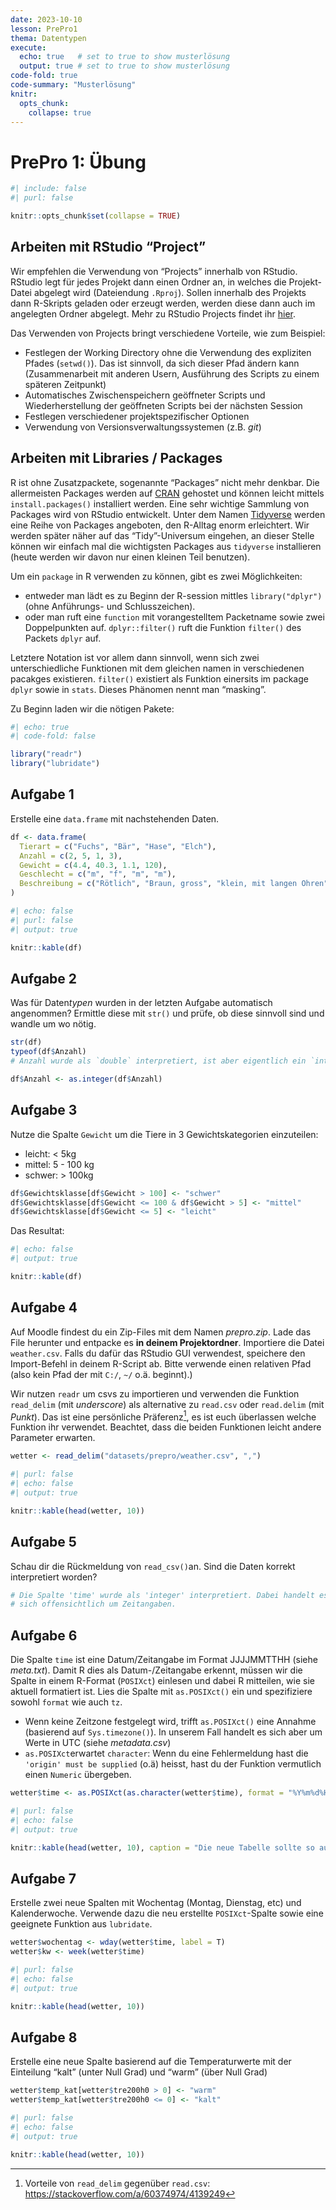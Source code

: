 ```yaml
---
date: 2023-10-10
lesson: PrePro1
thema: Datentypen
execute: 
  echo: true   # set to true to show musterlösung
  output: true # set to true to show musterlösung
code-fold: true
code-summary: "Musterlösung"
knitr:
  opts_chunk: 
    collapse: true
---
```


# PrePro 1: Übung

```r
#| include: false
#| purl: false

knitr::opts_chunk$set(collapse = TRUE)
```

## Arbeiten mit RStudio "Project"

Wir empfehlen die Verwendung von "Projects" innerhalb von RStudio. RStudio legt für jedes Projekt dann einen Ordner an, in welches die Projekt-Datei abgelegt wird (Dateiendung `.Rproj`). Sollen innerhalb des Projekts dann R-Skripts geladen oder erzeugt werden, werden diese dann auch im angelegten Ordner abgelegt. Mehr zu RStudio Projects findet ihr [hier](https://support.rstudio.com/hc/en-us/articles/200526207-Using-Projects).

Das Verwenden von Projects bringt verschiedene Vorteile, wie zum Beispiel:

-   Festlegen der Working Directory ohne die Verwendung des expliziten Pfades (`setwd()`). Das ist sinnvoll, da sich dieser Pfad ändern kann (Zusammenarbeit mit anderen Usern, Ausführung des Scripts zu einem späteren Zeitpunkt)
-   Automatisches Zwischenspeichern geöffneter Scripts und Wiederherstellung der geöffneten Scripts bei der nächsten Session
-   Festlegen verschiedener projektspezifischer Optionen
-   Verwendung von Versionsverwaltungssystemen (z.B. *git*)

## Arbeiten mit Libraries / Packages

R ist ohne Zusatzpackete, sogenannte "Packages" nicht mehr denkbar. Die allermeisten Packages werden auf [CRAN](https://cran.r-project.org/) gehostet und können leicht mittels `install.packages()` installiert werden. Eine sehr wichtige Sammlung von Packages wird von RStudio entwickelt. Unter dem Namen [Tidyverse](https://www.tidyverse.org/) werden eine Reihe von Packages angeboten, den R-Alltag enorm erleichtert. Wir werden später näher auf das "Tidy"-Universum eingehen, an dieser Stelle können wir einfach mal die wichtigsten Packages aus `tidyverse` installieren (heute werden wir davon nur einen kleinen Teil benutzen).

Um ein `package` in R verwenden zu können, gibt es zwei Möglichkeiten:

-   entweder man lädt es zu Beginn der R-session mittles `library("dplyr")` (ohne Anführungs- und Schlusszeichen).
-   oder man ruft eine `function` mit vorangestelltem Packetname sowie zwei Doppelpunkten auf. `dplyr::filter()` ruft die Funktion `filter()` des Packets `dplyr` auf.

Letztere Notation ist vor allem dann sinnvoll, wenn sich zwei unterschiedliche Funktionen mit dem gleichen namen in verschiedenen pacakges existieren. `filter()` existiert als Funktion einersits im package `dplyr` sowie in `stats`. Dieses Phänomen nennt man "masking".

Zu Beginn laden wir die nötigen Pakete:

```r
#| echo: true
#| code-fold: false

library("readr")
library("lubridate")
```


## Aufgabe 1

Erstelle eine `data.frame` mit nachstehenden Daten.

```r
df <- data.frame(
  Tierart = c("Fuchs", "Bär", "Hase", "Elch"),
  Anzahl = c(2, 5, 1, 3),
  Gewicht = c(4.4, 40.3, 1.1, 120),
  Geschlecht = c("m", "f", "m", "m"),
  Beschreibung = c("Rötlich", "Braun, gross", "klein, mit langen Ohren", "Lange Beine, Schaufelgeweih")
)
```

```r
#| echo: false
#| purl: false
#| output: true

knitr::kable(df)
```

## Aufgabe 2

Was für Daten*typen* wurden in der letzten Aufgabe automatisch angenommen? Ermittle diese mit `str()` und prüfe, ob diese sinnvoll sind und wandle um wo nötig.

```r
str(df)
typeof(df$Anzahl)
# Anzahl wurde als `double` interpretiert, ist aber eigentlich ein `integer`.

df$Anzahl <- as.integer(df$Anzahl)
```

## Aufgabe 3

Nutze die Spalte `Gewicht` um die Tiere in 3 Gewichtskategorien einzuteilen:

-   leicht: \< 5kg
-   mittel: 5 - 100 kg
-   schwer: \> 100kg

```r
df$Gewichtsklasse[df$Gewicht > 100] <- "schwer"
df$Gewichtsklasse[df$Gewicht <= 100 & df$Gewicht > 5] <- "mittel"
df$Gewichtsklasse[df$Gewicht <= 5] <- "leicht"
```

Das Resultat:

```r
#| echo: false
#| output: true

knitr::kable(df)
```

## Aufgabe 4

Auf Moodle findest du ein Zip-Files mit dem Namen *prepro.zip*. Lade das File herunter und entpacke es **in deinem Projektordner**. Importiere die Datei `weather.csv`. Falls du dafür das RStudio GUI verwendest, speichere den Import-Befehl in deinem R-Script ab. Bitte verwende einen relativen Pfad (also kein Pfad der mit `C:/`, `~/` o.ä. beginnt).)

:::{.callout-note}
Wir nutzen `readr` um csvs zu importieren und verwenden die Funktion `read_delim` (mit *underscore*) als alternative zu `read.csv` oder `read.delim` (mit *Punkt*). Das ist eine persönliche Präferenz[^readr], es ist euch überlassen welche Funktion ihr verwendet. Beachtet, dass die beiden Funktionen leicht andere Parameter erwarten.
:::

[^readr]: Vorteile von `read_delim` gegenüber `read.csv`: <https://stackoverflow.com/a/60374974/4139249>




```r
wetter <- read_delim("datasets/prepro/weather.csv", ",")
```

```r
#| purl: false
#| echo: false
#| output: true

knitr::kable(head(wetter, 10))
```

## Aufgabe 5

Schau dir die Rückmeldung von `read_csv()`an. Sind die Daten korrekt interpretiert worden?

```r
# Die Spalte 'time' wurde als 'integer' interpretiert. Dabei handelt es
# sich offensichtlich um Zeitangaben.
```

## Aufgabe 6

Die Spalte `time` ist eine Datum/Zeitangabe im Format JJJJMMTTHH (siehe *meta.txt*). Damit R dies als Datum-/Zeitangabe erkennt, müssen wir die Spalte in einem R-Format (`POSIXct`) einlesen und dabei R mitteilen, wie sie aktuell formatiert ist. Lies die Spalte mit `as.POSIXct()` ein und spezifiziere sowohl `format` wie auch `tz`.

:::{.callout-tip}
- Wenn keine Zeitzone festgelegt wird, trifft `as.POSIXct()` eine Annahme (basierend auf `Sys.timezone()`). In unserem Fall handelt es sich aber um Werte in UTC (siehe *metadata.csv*)
- `as.POSIXct`erwartet `character`: Wenn du eine Fehlermeldung hast die `'origin' must be supplied` (o.ä) heisst, hast du der Funktion vermutlich einen `Numeric` übergeben.
:::

```r
wetter$time <- as.POSIXct(as.character(wetter$time), format = "%Y%m%d%H", tz = "UTC")
```

```r
#| purl: false
#| echo: false
#| output: true

knitr::kable(head(wetter, 10), caption = "Die neue Tabelle sollte so aussehen")
```

## Aufgabe 7

Erstelle zwei neue Spalten mit Wochentag (Montag, Dienstag, etc) und Kalenderwoche. Verwende dazu die neu erstellte `POSIXct`-Spalte sowie eine geeignete Funktion aus `lubridate`.

```r
wetter$wochentag <- wday(wetter$time, label = T)
wetter$kw <- week(wetter$time)
```

```r
#| purl: false
#| echo: false
#| output: true

knitr::kable(head(wetter, 10))
```

## Aufgabe 8

Erstelle eine neue Spalte basierend auf die Temperaturwerte mit der Einteilung "kalt" (unter Null Grad) und "warm" (über Null Grad)

```r
wetter$temp_kat[wetter$tre200h0 > 0] <- "warm"
wetter$temp_kat[wetter$tre200h0 <= 0] <- "kalt"
```

```r
#| purl: false
#| echo: false
#| output: true

knitr::kable(head(wetter, 10))
```
